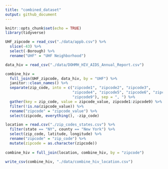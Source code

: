 ```yaml
---
title: "combined_dataset"
output: github_document
---
```


```r
knitr::opts_chunk$set(echo = TRUE)
library(tidyverse)
```

```r
UHF_zipcode = read_csv("./data/appb.csv") %>% 
  slice(-43) %>% 
  select(-Borough) %>% 
  rename("UHF" = "UHF Neighborhood")
```


```r
data_hiv = read_csv("./data/DOHMH_HIV_AIDS_Annual_Report.csv")

combine_hiv = 
  full_join(UHF_zipcode, data_hiv, by = "UHF") %>%
  janitor::clean_names() %>% 
  separate(zip_code, into = c("zipcode1", "zipcode2", "zipcode3", 
                              "zipcode4", "zipcode5", "zipcode6", "zipcode7", "zipcode8",
                              "zipcode9"), sep = ", ") %>% 
  gather(key = zip_code, value = zipcode_value, zipcode1:zipcode9) %>% 
  filter(!is.na(zipcode_value)) %>% 
  rename("zipcode" = "zipcode_value") %>% 
  select(zipcode, everything(), -zip_code)
```

```r
location = read.csv("./zip_codes_states.csv") %>% 
  filter(state == "NY", county == "New York") %>% 
  select(zip_code, latitude, longitude) %>% 
  rename("zipcode" = "zip_code") %>% 
  mutate(zipcode = as.character(zipcode))
  
combine_hiv = full_join(location, combine_hiv, by = "zipcode")
```

```r
write_csv(combine_hiv, "./data/combine_hiv_location.csv")
```

